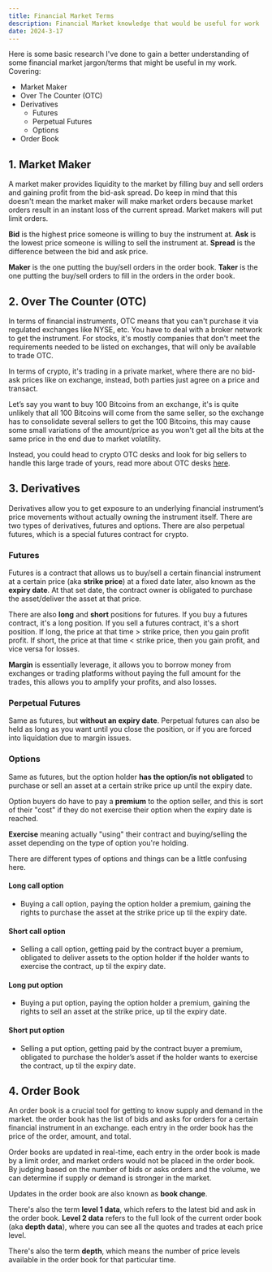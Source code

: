 ```yaml
---
title: Financial Market Terms
description: Financial Market knowledge that would be useful for work
date: 2024-3-17
---
```


Here is some basic research I've done to gain a better understanding of some financial market jargon/terms that might be useful in my work. Covering:
- Market Maker
- Over The Counter (OTC)
- Derivatives
	- Futures
	- Perpetual Futures
	- Options
- Order Book

## 1. Market Maker

A market maker provides liquidity to the market by filling buy and sell orders and gaining profit from the bid-ask spread. Do keep in mind that this doesn't mean the market maker will make market orders because market orders result in an instant loss of the current spread. Market makers will put limit orders.

**Bid** is the highest price someone is willing to buy the instrument at. **Ask** is the lowest price someone is willing to sell the instrument at. **Spread** is the difference between the bid and ask price.

**Maker** is the one putting the buy/sell orders in the order book. **Taker** is the one putting the buy/sell orders to fill in the orders in the order book.

## 2. Over The Counter (OTC)
In terms of financial instruments, OTC means that you can't purchase it via regulated exchanges like NYSE, etc. You have to deal with a broker network to get the instrument. For stocks, it's mostly companies that don't meet the requirements needed to be listed on exchanges, that will only be available to trade OTC.

In terms of crypto, it's trading in a private market, where there are no bid-ask prices like on exchange, instead, both parties just agree on a price and transact. 

Let’s say you want to buy 100 Bitcoins from an exchange, it's is quite unlikely that all 100 Bitcoins will come from the same seller, so the exchange has to consolidate several sellers to get the 100 Bitcoins, this may cause some small variations of the amount/price as you won't get all the bits at the same price in the end due to market volatility. 

Instead, you could head to crypto OTC desks and look for big sellers to handle this large trade of yours, read more about OTC desks [here](https://www.coindesk.com/learn/what-are-crypto-otc-desks-and-how-do-they-work/).

## 3. Derivatives
Derivatives allow you to get exposure to an underlying financial instrument’s price movements without actually owning the instrument itself. There are two types of derivatives, futures and options. There are also perpetual futures, which is a special futures contract for crypto.

### Futures
Futures is a contract that allows us to buy/sell a certain financial instrument at a certain price (aka **strike price**) at a fixed date later, also known as the **expiry date**. At that set date, the contract owner is obligated to purchase the asset/deliver the asset at that price.

There are also **long** and **short** positions for futures. If you buy a futures contract, it's a long position. If you sell a futures contract, it's a short position. If long, the price at that time > strike price, then you gain profit profit. If short, the price at that time < strike price, then you gain profit, and vice versa for losses.

**Margin** is essentially leverage, it allows you to borrow money from exchanges or trading platforms without paying the full amount for the trades, this allows you to amplify your profits, and also losses.


### Perpetual Futures
Same as futures, but **without an expiry date**. Perpetual futures can also be held as long as you want until you close the position, or if you are forced into liquidation due to margin issues.

### Options
Same as futures, but the option holder **has the option/is not obligated** to purchase or sell an asset at a certain strike price up until the expiry date. 

Option buyers do have to pay a **premium** to the option seller, and this is sort of their "cost" if they do not exercise their option when the expiry date is reached. 

**Exercise** meaning actually "using" their contract and buying/selling the asset depending on the type of option you're holding.

There are different types of options and things can be a little confusing here.

#### Long call option

- Buying a call option, paying the option holder a premium, gaining the rights to purchase the asset at the strike price up til the expiry date.

#### Short call option

- Selling a call option, getting paid by the contract buyer a premium, obligated to deliver assets to the option holder if the holder wants to exercise the contract, up til the expiry date.

#### Long put option

- Buying a put option, paying the option holder a premium, gaining the rights to sell an asset at the strike price, up til the expiry date.

#### Short put option

- Selling a put option, getting paid by the contract buyer a premium, obligated to purchase the holder’s asset if the holder wants to exercise the contract, up til the expiry date.

## 4. Order Book
An order book is a crucial tool for getting to know supply and demand in the market. the order book has the list of bids and asks for orders for a certain financial instrument in an exchange. each entry in the order book has the price of the order, amount, and total. 

Order books are updated in real-time, each entry in the order book is made by a limit order, and market orders would not be placed in the order book. By judging based on the number of bids or asks orders and the volume, we can determine if supply or demand is stronger in the market.

Updates in the order book are also known as **book change**.

There's also the term **level 1 data**, which refers to the latest bid and ask in the order book. **Level 2 data** refers to the full look of the current order book (aka **depth data**), where you can see all the quotes and trades at each price level.

There's also the term **depth**, which means the number of price levels available in the order book for that particular time.